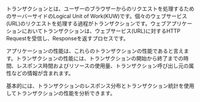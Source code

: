 トランザクションとは、ユーザーのブラウザーからのリクエストを処理するためのサーバーサイドのLogical Unit of Work(KUW)です。個々のウェブサービス(URL)のリクエストを処理する過程がトランザクションです。ウェブアプリケーションにおいてトランザクションは、ウェブサービス(URL)に対するHTTP Requestを受信し、Responseを返すプロセスです。

アプリケーションの性能は、これらのトランザクションの性能であると言えます。トランザクションの性能には、トランザクションの開始から終了までの時間、レスポンス時間およびリソースの使用量、トランザクション呼び出し元の属性などの情報が含まれます。

基本的には、トランザクションのレスポンス分布とトランザクション統計を使用してトランザクションの性能を分析できます。
